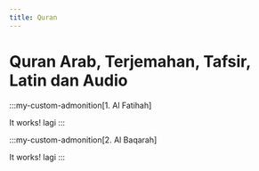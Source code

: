 ```yaml
---
title: Quran
---
```


# Quran Arab, Terjemahan, Tafsir, Latin dan Audio

:::my-custom-admonition[1. Al Fatihah]

It works!
lagi
:::

:::my-custom-admonition[2. Al Baqarah]

It works!
lagi
:::

